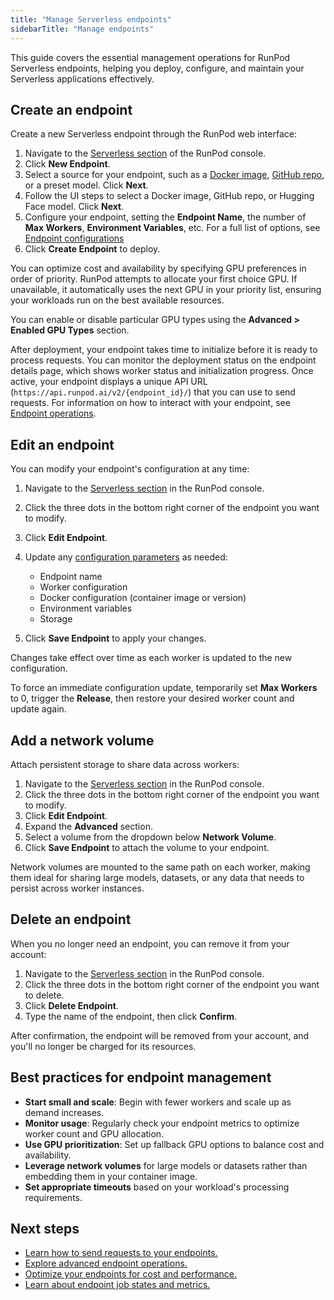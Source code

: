 ```yaml
---
title: "Manage Serverless endpoints"
sidebarTitle: "Manage endpoints"
---
```


This guide covers the essential management operations for RunPod Serverless endpoints, helping you deploy, configure, and maintain your Serverless applications effectively.

## Create an endpoint

Create a new Serverless endpoint through the RunPod web interface:

1. Navigate to the [Serverless section](https://www.runpod.io/console/serverless) of the RunPod console.
2. Click **New Endpoint**.
3. Select a source for your endpoint, such as a [Docker image](/serverless/workers/deploy), [GitHub repo](/serverless/workers/github-integration), or a preset model. Click **Next**.
4. Follow the UI steps to select a Docker image, GitHub repo, or Hugging Face model. Click **Next**.
5. Configure your endpoint, setting the **Endpoint Name**, the number of **Max Workers**, **Environment Variables**, etc. For a full list of options, see [Endpoint configurations](/serverless/endpoints/endpoint-configurations)
6. Click **Create Endpoint** to deploy.

<Tip>

You can optimize cost and availability by specifying GPU preferences in order of priority. RunPod attempts to allocate your first choice GPU. If unavailable, it automatically uses the next GPU in your priority list, ensuring your workloads run on the best available resources.

You can enable or disable particular GPU types using the **Advanced > Enabled GPU Types** section.

</Tip>

After deployment, your endpoint takes time to initialize before it is ready to process requests. You can monitor the deployment status on the endpoint details page, which shows worker status and initialization progress. Once active, your endpoint displays a unique API URL (`https://api.runpod.ai/v2/{endpoint_id}/`) that you can use to send requests. For information on how to interact with your endpoint, see [Endpoint operations](/serverless/endpoints/operations).

## Edit an endpoint

You can modify your endpoint's configuration at any time:

1. Navigate to the [Serverless section](https://www.runpod.io/console/serverless) in the RunPod console.

2. Click the three dots in the bottom right corner of the endpoint you want to modify.

3. Click **Edit Endpoint**.

4. Update any [configuration parameters](/serverless/endpoints/endpoint-configurations) as needed:

   * Endpoint name
   * Worker configuration
   * Docker configuration (container image or version)
   * Environment variables
   * Storage

5. Click **Save Endpoint** to apply your changes.

Changes take effect over time as each worker is updated to the new configuration.

<Tip>

To force an immediate configuration update, temporarily set **Max Workers** to 0, trigger the **Release**, then restore your desired worker count and update again.

</Tip>

## Add a network volume

Attach persistent storage to share data across workers:

1. Navigate to the [Serverless section](https://www.runpod.io/console/serverless) in the RunPod console.
2. Click the three dots in the bottom right corner of the endpoint you want to modify.
3. Click **Edit Endpoint**.
4. Expand the **Advanced** section.
5. Select a volume from the dropdown below **Network Volume**.
6. Click **Save Endpoint** to attach the volume to your endpoint.

Network volumes are mounted to the same path on each worker, making them ideal for sharing large models, datasets, or any data that needs to persist across worker instances.

## Delete an endpoint

When you no longer need an endpoint, you can remove it from your account:

1. Navigate to the [Serverless section](https://www.runpod.io/console/serverless) in the RunPod console.
2. Click the three dots in the bottom right corner of the endpoint you want to delete.
3. Click **Delete Endpoint**.
4. Type the name of the endpoint, then click **Confirm**.

After confirmation, the endpoint will be removed from your account, and you'll no longer be charged for its resources.

## Best practices for endpoint management

* **Start small and scale**: Begin with fewer workers and scale up as demand increases.
* **Monitor usage**: Regularly check your endpoint metrics to optimize worker count and GPU allocation.
* **Use GPU prioritization**: Set up fallback GPU options to balance cost and availability.
* **Leverage network volumes** for large models or datasets rather than embedding them in your container image.
* **Set appropriate timeouts** based on your workload's processing requirements.

## Next steps

* [Learn how to send requests to your endpoints.](/serverless/endpoints/send-requests)
* [Explore advanced endpoint operations.](/serverless/endpoints/operations)
* [Optimize your endpoints for cost and performance.](/serverless/endpoints/endpoint-configurations)
* [Learn about endpoint job states and metrics.](/serverless/endpoints/job-states)
